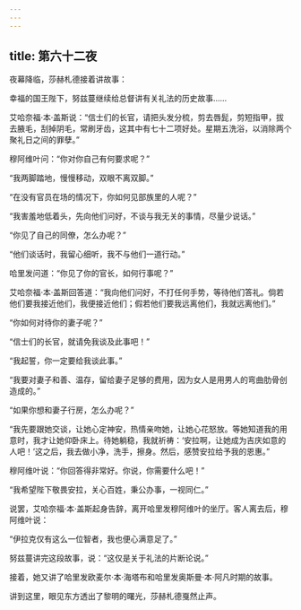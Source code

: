 ```yaml
---
---
---
```

title: 第六十二夜
---






夜幕降临，莎赫札德接着讲故事：





幸福的国王陛下，努兹蔓继续给总督讲有关礼法的历史故事……





艾哈奈福·本·盖斯说：“信士们的长官，请把头发分梳，剪去唇髭，剪短指甲，拔去腋毛，刮掉阴毛，常刷牙齿，这其中有七十二项好处。星期五洗浴，以消除两个聚礼日之间的罪孽。”

穆阿维叶问：“你对你自己有何要求呢？”

“我两脚踏地，慢慢移动，双眼不离双脚。”

“在没有官员在场的情况下，你如何见部族里的人呢？”

“我害羞地低着头，先向他们问好，不谈与我无关的事情，尽量少说话。”

“你见了自己的同僚，怎么办呢？”

“他们谈话时，我留心细听，我不与他们一道行动。”

哈里发问道：“你见了你的官长，如何行事呢？”

艾哈奈福·本·盖斯回答道：“我向他们问好，不打任何手势，等待他们答礼。倘若他们要我接近他们，我便接近他们；假若他们要我远离他们，我就远离他们。”

“你如何对待你的妻子呢？”

“信士们的长官，就请免我谈及此事吧！”

“我起誓，你一定要给我谈此事。”

“我要对妻子和善、温存，留给妻子足够的费用，因为女人是用男人的弯曲肋骨创造成的。”

“如果你想和妻子行房，怎么办呢？”

“我先要跟她交谈，让她心定神安，热情亲吻她，让她心花怒放。等她知道我的用意时，我才让她仰卧床上。待她躺稳，我就祈祷：‘安拉啊，让她成为吉庆如意的人吧！’这之后，我去做小净，洗手，擦身。然后，感赞安拉给予我的恩惠。”

穆阿维叶说：“你回答得非常好。你说，你需要什么吧！”

“我希望陛下敬畏安拉，关心百姓，秉公办事，一视同仁。”

说罢，艾哈奈福·本·盖斯起身告辞，离开哈里发穆阿维叶的坐厅。客人离去后，穆阿维叶说：

“伊拉克仅有这么一位智者，我也便心满意足了。”





努兹蔓讲完这段故事，说：“这仅是关于礼法的片断论说。”

接着，她又讲了哈里发欧麦尔·本·海塔布和哈里发奥斯曼·本·阿凡时期的故事。





讲到这里，眼见东方透出了黎明的曙光，莎赫札德戛然止声。